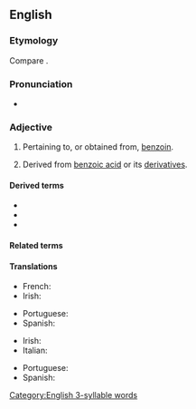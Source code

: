 ==English==

===Etymology===
Compare {{cog|fr|benzoïque}}.

===Pronunciation===
* {{audio|en-us-benzoic.ogg|Audio (US)|lang=en}}

===Adjective===
{{en-adj|-}}

# Pertaining to, or obtained from, [[benzoin]].
# {{lb|en|organic chemistry}} Derived from [[benzoic acid]] or its [[derivative]]s.

====Derived terms====
* {{l|en|benzoate}}
* {{l|en|benzoic acid}}
* {{l|en|benzoic anhydride}}

====Related terms====
{{rel3|en|benzaldehyde
|benzoate
|benzocaine
|benzofuran
|benzol
|benzoyl
}}

====Translations====
{{trans-top|pertaining to, or obtained from, benzoin}}
* French: {{t+|fr|benzoïque}}
* Irish: {{t|ga|beansóch}}
{{trans-mid}}
* Portuguese: {{t|pt|benzoico}}
* Spanish: {{t|es|benzoico}}
{{trans-bottom}}

{{trans-top|derived from benzoic acid or its derivatives}}
* Irish: {{t|ga|beansóch}}
* Italian: {{t+|it|benzoico}}
{{trans-mid}}
* Portuguese: {{t|pt|benzoico}}
* Spanish: {{t|es|benzoico}}
{{trans-bottom}}

[[Category:English 3-syllable words]]